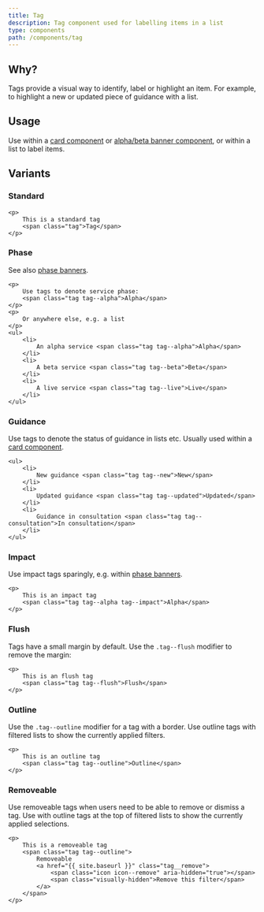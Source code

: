 ```yaml
---
title: Tag
description: Tag component used for labelling items in a list
type: components
path: /components/tag
---
```


## Why?

Tags provide a visual way to identify, label or highlight an item. For example, to highlight a new or updated piece of guidance with a list.

## Usage

Use within a <a href="{{ site.baseurl }}{% link components/card.md %}">card component</a> or <a href="{{ site.baseurl }}{% link components/alpha-beta-live.md %}">alpha/beta banner component</a>, or within a list to label items.

## Variants

### Standard

```
<p>
    This is a standard tag
    <span class="tag">Tag</span>
</p>
```

### Phase

See also <a href="{{ site.baseurl }}{% link components/alpha-beta-live.md %}">phase banners</a>.

```
<p>
    Use tags to denote service phase:
    <span class="tag tag--alpha">Alpha</span>
</p>
<p>
    Or anywhere else, e.g. a list
</p>
<ul>
    <li>
        An alpha service <span class="tag tag--alpha">Alpha</span>
    </li>
    <li>
        A beta service <span class="tag tag--beta">Beta</span>
    </li>
    <li>
        A live service <span class="tag tag--live">Live</span>
    </li>
</ul>
```

### Guidance

Use tags to denote the status of guidance in lists etc. Usually used within a <a href="{{ site.baseurl }}{% link components/card.md %}">card component</a>.

```
<ul>
    <li>
        New guidance <span class="tag tag--new">New</span>
    </li>
    <li>
        Updated guidance <span class="tag tag--updated">Updated</span>
    </li>
    <li>
        Guidance in consultation <span class="tag tag--consultation">In consultation</span>
    </li>
</ul>
```

### Impact

Use impact tags sparingly, e.g. within <a href="{{ site.baseurl }}{% link components/alpha-beta-live.md %}">phase banners</a>.

```
<p>
    This is an impact tag
    <span class="tag tag--alpha tag--impact">Alpha</span>
</p>
```

### Flush

Tags have a small margin by default. Use the `.tag--flush` modifier to remove the margin:

```
<p>
    This is an flush tag
    <span class="tag tag--flush">Flush</span>
</p>
```

### Outline

Use the `.tag--outline` modifier for a tag with a border. Use outline tags with filtered lists to show the currently applied filters.

```
<p>
    This is an outline tag
    <span class="tag tag--outline">Outline</span>
</p>
```

### Removeable

Use removeable tags when users need to be able to remove or dismiss a tag. Use with outline tags at the top of filtered lists to show the currently applied selections.

```
<p>
    This is a removeable tag
    <span class="tag tag--outline">
        Removeable
        <a href="{{ site.baseurl }}" class="tag__remove">
            <span class="icon icon--remove" aria-hidden="true"></span>
            <span class="visually-hidden">Remove this filter</span>
        </a>
    </span>
</p>
```
